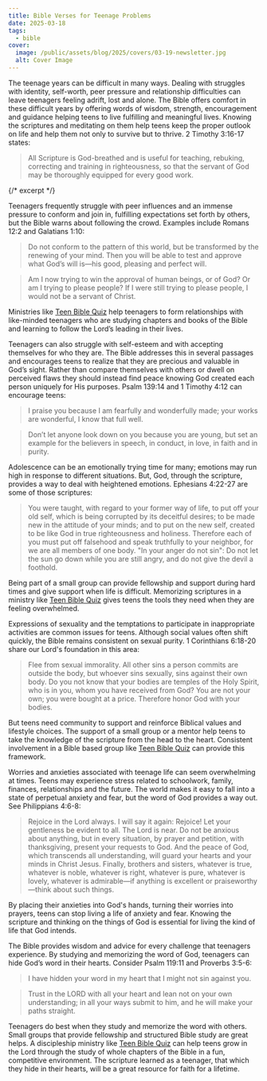 ```yaml
---
title: Bible Verses for Teenage Problems
date: 2025-03-18
tags:
  - bible
cover:
  image: /public/assets/blog/2025/covers/03-19-newsletter.jpg
  alt: Cover Image
---
```


The teenage years can be difficult in many ways. Dealing with struggles with identity, self-worth, peer pressure and relationship difficulties can leave teenagers feeling adrift, lost and alone. The Bible offers comfort in these difficult years by offering words of wisdom, strength, encouragement and guidance helping teens to live fulfilling and meaningful lives. Knowing the scriptures and meditating on them help teens keep the proper outlook on life and help them not only to survive but to thrive. 2 Timothy 3:16-17 states:

> All Scripture is God-breathed and is useful for teaching, rebuking, correcting and training in righteousness, so that the servant of God may be thoroughly equipped for every good work.

{/* excerpt */}

Teenagers frequently struggle with peer influences and an immense pressure to conform and join in, fulfilling expectations set forth by others, but the Bible warns about following the crowd. Examples include Romans 12:2 and Galatians 1:10:

> Do not conform to the pattern of this world, but be transformed by the renewing of your mind. Then you will be able to test and approve what God’s will is—his good, pleasing and perfect will.

> Am I now trying to win the approval of human beings, or of God? Or am I trying to please people? If I were still trying to please people, I would not be a servant of Christ.

Ministries like [Teen Bible Quiz](https://www.biblequiz.com) help teenagers to form relationships with like-minded teenagers who are studying chapters and books of the Bible and learning to follow the Lord’s leading in their lives.

Teenagers can also struggle with self-esteem and with accepting themselves for who they are. The Bible addresses this in several passages and encourages teens to realize that they are precious and valuable in God’s sight. Rather than compare themselves with others or dwell on perceived flaws they should instead find peace knowing God created each person uniquely for His purposes. Psalm 139:14 and 1 Timothy 4:12 can encourage teens:

> I praise you because I am fearfully and wonderfully made; your works are wonderful, I know that full well.

> Don’t let anyone look down on you because you are young, but set an example for the believers in speech, in conduct, in love, in faith and in purity.

Adolescence can be an emotionally trying time for many; emotions may run high in response to different situations. But, God, through the scripture, provides a way to deal with heightened emotions. Ephesians 4:22-27 are some of those scriptures:

> You were taught, with regard to your former way of life, to put off your old self, which is being corrupted by its deceitful desires; to be made new in the attitude of your minds; and to put on the new self, created to be like God in true righteousness and holiness. Therefore each of you must put off falsehood and speak truthfully to your neighbor, for we are all members of one body. "In your anger do not sin": Do not let the sun go down while you are still angry, and do not give the devil a foothold.

Being part of a small group can provide fellowship and support during hard times and give support when life is difficult. Memorizing scriptures in a ministry like [Teen Bible Quiz](https://www.biblequiz.com) gives teens the tools they need when they are feeling overwhelmed.

Expressions of sexuality and the temptations to participate in inappropriate activities are common issues for teens. Although social values often shift quickly, the Bible remains consistent on sexual purity. 1 Corinthians 6:18-20 share our Lord's foundation in this area:

> Flee from sexual immorality. All other sins a person commits are outside the body, but whoever sins sexually, sins against their own body. Do you not know that your bodies are temples of the Holy Spirit, who is in you, whom you have received from God? You are not your own; you were bought at a price. Therefore honor God with your bodies.

But teens need community to support and reinforce Biblical values and lifestyle choices. The support of a small group or a mentor help teens to take the knowledge of the scripture from the head to the heart. Consistent involvement in a Bible based group like [Teen Bible Quiz](https://www.biblequiz.com) can provide this framework.

Worries and anxieties associated with teenage life can seem overwhelming at times. Teens may experience stress related to schoolwork, family, finances, relationships and the future. The world makes it easy to fall into a state of perpetual anxiety and fear, but the word of God provides a way out. See Philippians 4:6-8:

> Rejoice in the Lord always. I will say it again: Rejoice! Let your gentleness be evident to all. The Lord is near. Do not be anxious about anything, but in every situation, by prayer and petition, with thanksgiving, present your requests to God. And the peace of God, which transcends all understanding, will guard your hearts and your minds in Christ Jesus. Finally, brothers and sisters, whatever is true, whatever is noble, whatever is right, whatever is pure, whatever is lovely, whatever is admirable—if anything is excellent or praiseworthy—think about such things.

By placing their anxieties into God's hands, turning their worries into prayers, teens can stop living a life of anxiety and fear. Knowing the scripture and thinking on the things of God is essential for living the kind of life that God intends.

The Bible provides wisdom and advice for every challenge that teenagers experience. By studying and memorizing the word of God, teenagers can hide God’s word in their hearts. Consider Psalm 119:11 and Proverbs 3:5-6:

> I have hidden your word in my heart that I might not sin against you.

> Trust in the LORD with all your heart and lean not on your own understanding; in all your ways submit to him, and he will make your paths straight.

Teenagers do best when they study and memorize the word with others. Small groups that provide fellowship and structured Bible study are great helps. A discipleship ministry like [Teen Bible Quiz](https://www.biblequiz.com) can help teens grow in the Lord through the study of whole chapters of the Bible in a fun, competitive environment. The scripture learned as a teenager, that which they hide in their hearts, will be a great resource for faith for a lifetime.
